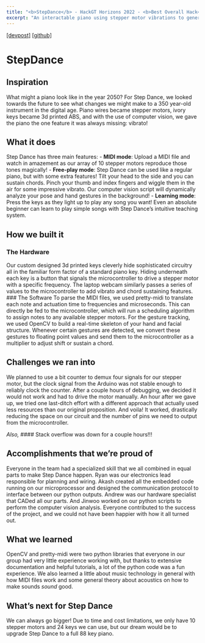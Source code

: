 ```yaml
---
title: "<b>StepDance</b> - HackGT Horizons 2022 - <b>Best Overall Hack</b> [Mar 2022]"
excerpt: "An interactable piano using stepper motor vibrations to generate music with computer vision features.<br/><img width=600 src='/images/StepDance.jpg'>"
---
```


<a href="https://devpost.com/software/step-dance">[devpost]</a>
<a href="https://github.com/Ryan-K-Chen/StepDance">[github]</a>

<!-- * Designed an interactable piano using stepper motor vibrations to generate music with computer vision features.
* Personally wrote all embedded C++ code to take inputs, schedule, and control stepper motors. -->

# StepDance
## Inspiration
What might a piano look like in the year 2050? For Step Dance, we looked towards the future to see what changes we might make to a 350 year-old instrument in the digital age. Piano wires became stepper motors, ivory keys became 3d printed ABS, and with the use of computer vision, we gave the piano the one feature it was always missing: vibrato!

## What it does
Step Dance has three main features:
- **MIDI mode**: Upload a MIDI file and watch in amazement as our array of 10 stepper motors reproduce those tones magically!
- **Free-play mode**: Step Dance can be used like a regular piano, but with some extra features! Tilt your head to the side and you can sustain chords. Pinch your thumb and index fingers and wiggle them in the air for some impressive vibrato. Our computer vision script will dynamically analyze your pose and hand gestures in the background!
- **Learning mode**: Press the keys as they light up to play any song you want! Even an absolute beginner can learn to play simple songs with Step Dance's intuitive teaching system.

## How we built it
### The Hardware
Our custom designed 3d printed keys cleverly hide sophisticated circuitry all in the familiar form factor of a standard piano key. Hiding underneath each key is a button that signals the microcontroller to drive a stepper motor with a specific frequency. The laptop webcam similarly passes a series of values to the microcontroller to add vibrato and chord sustaining features.
### The Software
To parse the MIDI files, we used pretty-midi to translate each note and actuation time to frequencies and microseconds. This can directly be fed to the microcontroller, which will run a scheduling algorithm to assign notes to any available stepper motors.
For the gesture tracking, we used OpenCV to build a real-time skeleton of your hand and facial structure. Whenever certain gestures are detected, we convert these gestures to floating point values and send them to the microcontroller as a multiplier to adjust shift or sustain a chord.

## Challenges we ran into
We planned to use a bit counter to demux four signals for our stepper motor, but the clock signal from the Arduino was not stable enough to reliably clock the counter. After a couple hours of debugging, we decided it would not work and had to drive the motor manually. An hour after we gave up, we tried one last-ditch effort with a different approach that actually used less resources than our original proposition. And voila! It worked, drastically reducing the space on our circuit and the number of pins we need to output from the microcontroller.

_Also,_
#### Stack overflow was down for a couple hours!!!

## Accomplishments that we're proud of
Everyone in the team had a specialized skill that we all combined in equal parts to make Step Dance happen. Ryan was our electronics lead responsible for planning and wiring. Akash created all the embedded code running on our microprocessor and designed the communication protocol to interface between our python outputs. Andrew was our hardware specialist that CADed all our parts. And Jinwoo worked on our python scripts to perform the computer vision analysis. Everyone contributed to the success of the project, and we could not have been happier with how it all turned out.

## What we learned
OpenCV and pretty-midi were two python libraries that everyone in our group had very little experience working with, but thanks to extensive documentation and helpful tutorials, a lot of the python code was a fun experience.
We also learned a little about music technology in general with how MIDI files work and some general theory about acoustics on how to make sounds _sound_ good.

## What's next for Step Dance
We can always go bigger! Due to time and cost limitations, we only have 10 stepper motors and 24 keys we can use, but our dream would be to upgrade Step Dance to a full 88 key piano.
